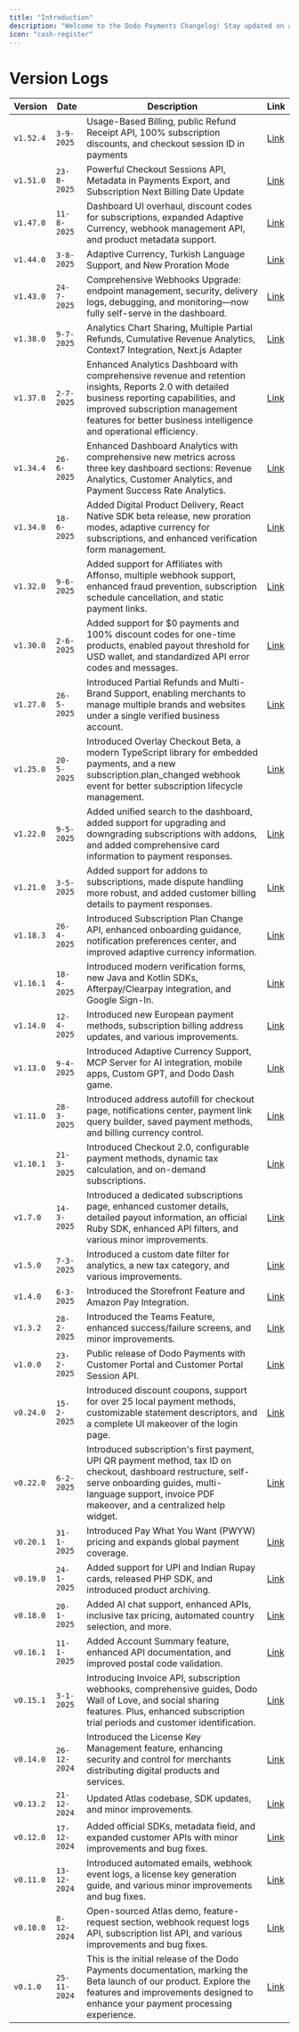 ```yaml
---
title: "Introduction"
description: "Welcome to the Dodo Payments Changelog! Stay updated on all the latest features and improvements we've rolled out to enhance your payment processing experience. At Dodo Payments, we strive to provide a seamless, transparent, and robust platform for global merchants."
icon: "cash-register"
---
```


# Version Logs

| Version | Date       | Description                                                                                     | Link                     |
|---------|------------|-------------------------------------------------------------------------------------------------|--------------------------|
| `v1.52.4` | `3-9-2025` | Usage-Based Billing, public Refund Receipt API, 100% subscription discounts, and checkout session ID in payments | [Link](/changelog/v1.52.4)|
| `v1.51.0` | `23-8-2025` | Powerful Checkout Sessions API, Metadata in Payments Export, and Subscription Next Billing Date Update | [Link](/changelog/v1.51.0)|
| `v1.47.0` | `11-8-2025` | Dashboard UI overhaul, discount codes for subscriptions, expanded Adaptive Currency, webhook management API, and product metadata support. | [Link](/changelog/v1.47.0)|
| `v1.44.0` | `3-8-2025` | Adaptive Currency, Turkish Language Support, and New Proration Mode | [Link](/changelog/v1.44.0)|
| `v1.43.0` | `24-7-2025` | Comprehensive Webhooks Upgrade: endpoint management, security, delivery logs, debugging, and monitoring—now fully self-serve in the dashboard. | [Link](/changelog/v1.43.0)|
| `v1.38.0` | `9-7-2025` | Analytics Chart Sharing, Multiple Partial Refunds, Cumulative Revenue Analytics, Context7 Integration, Next.js Adapter | [Link](/changelog/v1.38.0)|
| `v1.37.0` | `2-7-2025` | Enhanced Analytics Dashboard with comprehensive revenue and retention insights, Reports 2.0 with detailed business reporting capabilities, and improved subscription management features for better business intelligence and operational efficiency. | [Link](/changelog/v1.37.0)|
| `v1.34.4` | `26-6-2025` | Enhanced Dashboard Analytics with comprehensive new metrics across three key dashboard sections: Revenue Analytics, Customer Analytics, and Payment Success Rate Analytics. | [Link](/changelog/v1.34.4)|
| `v1.34.0` | `18-6-2025` | Added Digital Product Delivery, React Native SDK beta release, new proration modes, adaptive currency for subscriptions, and enhanced verification form management. | [Link](/changelog/v1.34.0)|
| `v1.32.0` | `9-6-2025` | Added support for Affiliates with Affonso, multiple webhook support, enhanced fraud prevention, subscription schedule cancellation, and static payment links. | [Link](/changelog/v1.32.0)|
| `v1.30.0` | `2-6-2025` | Added support for $0 payments and 100% discount codes for one-time products, enabled payout threshold for USD wallet, and standardized API error codes and messages. | [Link](/changelog/v1.30.0)|
| `v1.27.0` | `26-5-2025` | Introduced Partial Refunds and Multi-Brand Support, enabling merchants to manage multiple brands and websites under a single verified business account. | [Link](/changelog/v1.27.0)|
| `v1.25.0` | `20-5-2025` | Introduced Overlay Checkout Beta, a modern TypeScript library for embedded payments, and a new subscription.plan_changed webhook event for better subscription lifecycle management. | [Link](/changelog/v1.25.0)|
| `v1.22.0` | `9-5-2025` | Added unified search to the dashboard, added support for upgrading and downgrading subscriptions with addons, and added comprehensive card information to payment responses. | [Link](/changelog/v1.22.0)|
| `v1.21.0` | `3-5-2025` | Added support for addons to subscriptions, made dispute handling more robust, and added customer billing details to payment responses. | [Link](/changelog/v1.21.0)|
| `v1.18.3` | `26-4-2025` | Introduced Subscription Plan Change API, enhanced onboarding guidance, notification preferences center, and improved adaptive currency information. | [Link](/changelog/v1.18.3)|
| `v1.16.1` | `18-4-2025` | Introduced modern verification forms, new Java and Kotlin SDKs, Afterpay/Clearpay integration, and Google Sign-In. | [Link](/changelog/v1.16.1)|
| `v1.14.0` | `12-4-2025` | Introduced new European payment methods, subscription billing address updates, and various improvements. | [Link](/changelog/v1.14.0)|
| `v1.13.0` | `9-4-2025` | Introduced Adaptive Currency Support, MCP Server for AI integration, mobile apps, Custom GPT, and Dodo Dash game. | [Link](/changelog/v1.13.0)|
| `v1.11.0` | `28-3-2025` | Introduced address autofill for checkout page, notifications center, payment link query builder, saved payment methods, and billing currency control. | [Link](/changelog/v1.11.0)|
| `v1.10.1` | `21-3-2025` | Introduced Checkout 2.0, configurable payment methods, dynamic tax calculation, and on-demand subscriptions. | [Link](/changelog/v1.10.1)|
| `v1.7.0` | `14-3-2025` | Introduced a dedicated subscriptions page, enhanced customer details, detailed payout information, an official Ruby SDK, enhanced API filters, and various minor improvements. | [Link](/changelog/v1.7.0)|
| `v1.5.0` | `7-3-2025`  | Introduced a custom date filter for analytics, a new tax category, and various improvements.     | [Link](/changelog/v1.5.0)|
| `v1.4.0` | `6-3-2025`  | Introduced the Storefront Feature and Amazon Pay Integration.                                    | [Link](/changelog/v1.4.0)|
| `v1.3.2` | `28-2-2025` | Introduced the Teams Feature, enhanced success/failure screens, and minor improvements.         | [Link](/changelog/v1.3.2)|
| `v1.0.0` | `23-2-2025` | Public release of Dodo Payments with Customer Portal and Customer Portal Session API.           | [Link](/changelog/v1.0.0)|
| `v0.24.0`  | `15-2-2025`  | Introduced discount coupons, support for over 25 local payment methods, customizable statement descriptors, and a complete UI makeover of the login page.  | [Link](/changelog/v0.24.0)|
| `v0.22.0`  | `6-2-2025`  | Introduced subscription's first payment, UPI QR payment method, tax ID on checkout, dashboard restructure, self-serve onboarding guides, multi-language support, invoice PDF makeover, and a centralized help widget.  | [Link](/changelog/v0.22.0)|
| `v0.20.1`  | `31-1-2025` | Introduced Pay What You Want (PWYW) pricing and expands global payment coverage.  | [Link](/changelog/v0.20.1)|
| `v0.19.0`  | `24-1-2025` | Added support for UPI and Indian Rupay cards, released PHP SDK, and introduced product archiving.  | [Link](/changelog/v0.19.0)|
| `v0.18.0`  | `20-1-2025` | Added AI chat support, enhanced APIs, inclusive tax pricing, automated country selection, and more.  | [Link](/changelog/v0.18.0)|
| `v0.16.1`  | `11-1-2025` | Added Account Summary feature, enhanced API documentation, and improved postal code validation.  | [Link](/changelog/v0.16.1)|
| `v0.15.1`  | `3-1-2025` | Introducing Invoice API, subscription webhooks, comprehensive guides, Dodo Wall of Love, and social sharing features. Plus, enhanced subscription trial periods and customer identification.  | [Link](/changelog/v0.15.1)|
| `v0.14.0`  | `26-12-2024` | Introduced the License Key Management feature, enhancing security and control for merchants distributing digital products and services.  | [Link](/changelog/v0.14.0)|
| `v0.13.2`  | `21-12-2024` | Updated Atlas codebase, SDK updates, and minor improvements.  | [Link](/changelog/v0.13.2)|
| `v0.12.0`  | `17-12-2024` | Added official SDKs, metadata field, and expanded customer APIs with minor improvements and bug fixes.  | [Link](/changelog/v0.12.0)|
| `v0.11.0`  | `13-12-2024` | Introduced automated emails, webhook event logs, a license key generation guide, and various minor improvements and bug fixes.  | [Link](/changelog/v0.11.0)|
| `v0.10.0`  | `8-12-2024` | Open-sourced Atlas demo, feature-request section, webhook request logs API, subscription list API, and various improvements and bug fixes.  | [Link](/changelog/v0.10.0)|
| `v0.1.0`  | `25-11-2024` | This is the initial release of the Dodo Payments documentation, marking the Beta launch of our product. Explore the features and improvements designed to enhance your payment processing experience.  | [Link](/changelog/v0.1.0)|